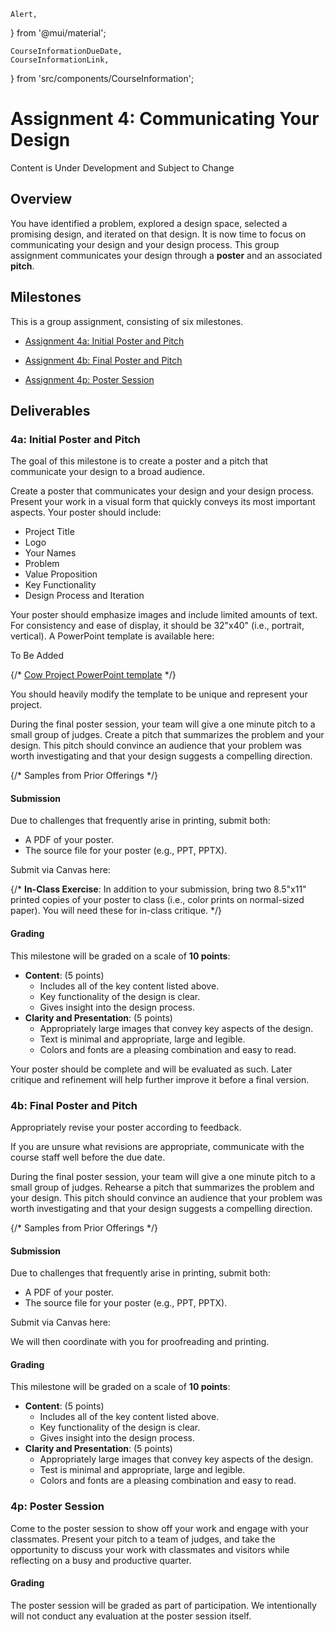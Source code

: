     Alert,
} from '@mui/material';

    CourseInformationDueDate,
    CourseInformationLink,
} from 'src/components/CourseInformation';


# Assignment 4: Communicating Your Design

<Alert severity='error'>Content is Under Development and Subject to Change</Alert>

## Overview

You have identified a problem, explored a design space, selected a promising design, and iterated on that design.
It is now time to focus on communicating your design and your design process.
This group assignment communicates your design through a __poster__ and an associated __pitch__.

## Milestones

This is a group assignment, consisting of six milestones.

* [Assignment 4a: Initial Poster and Pitch](#id-4a-initial-poster-and-pitch)

  <p><CourseInformationDueDate dueDateName='dueDateAssignment4a' /></p>

* [Assignment 4b: Final Poster and Pitch](#id-4b-final-poster-and-pitch)

  <p><CourseInformationDueDate dueDateName='dueDateAssignment4b' /></p>

* [Assignment 4p: Poster Session](#id-4p-poster-session)

  <p><CourseInformationDueDate dueDateName='dueDateAssignment4p' /></p>

## Deliverables

### 4a: Initial Poster and Pitch

<p><CourseInformationDueDate dueDateName='dueDateAssignment4a' /></p>

The goal of this milestone is to create a poster and a pitch that communicate your design to a broad audience.

Create a poster that communicates your design and your design process.
Present your work in a visual form that quickly conveys its most important aspects.
Your poster should include:

- Project Title
- Logo
- Your Names
- Problem
- Value Proposition
- Key Functionality
- Design Process and Iteration

Your poster should emphasize images and include limited amounts of text.
For consistency and ease of display, it should be 32"x40" (i.e., portrait, vertical).
A PowerPoint template is available here:

<Alert severity='error'>To Be Added</Alert>

{/*
[Cow Project PowerPoint template](/assets/samples/4a/poster_template.ppt)
*/}

You should heavily modify the template to be unique and represent your project.

During the final poster session, your team will give a one minute pitch to a small group of judges.
Create a pitch that summarizes the problem and your design.
This pitch should convince an audience that your problem was worth investigating and that your design suggests a compelling direction.

{/* Samples from Prior Offerings
<app-assignment-samples sampleToLink="4a"></app-assignment-samples>
*/}

#### Submission

Due to challenges that frequently arise in printing, submit both:

- A PDF of your poster.
- The source file for your poster (e.g., PPT, PPTX).

<ContributionStatementReference />

Submit via Canvas here:

<p><CourseInformationLink linkName='linkCanvasAssignment4a' /></p>

{/*
**In-Class Exercise**:
In addition to your submission, bring two 8.5"x11" printed copies of your poster to class (i.e., color prints on normal-sized paper).
You will need these for in-class critique.
*/}

#### Grading

This milestone will be graded on a scale of __10 points__:

- __Content__: (5 points)
  - Includes all of the key content listed above.
  - Key functionality of the design is clear.
  - Gives insight into the design process.
- __Clarity and Presentation__: (5 points)
  - Appropriately large images that convey key aspects of the design.
  - Text is minimal and appropriate, large and legible.
  - Colors and fonts are a pleasing combination and easy to read.

Your poster should be complete and will be evaluated as such.
Later critique and refinement will help further improve it before a final version.

### 4b: Final Poster and Pitch

<p><CourseInformationDueDate dueDateName='dueDateAssignment4b' /></p>

Appropriately revise your poster according to feedback.

If you are unsure what revisions are appropriate, communicate with the course staff well before the due date.

During the final poster session, your team will give a one minute pitch to a small group of judges.
Rehearse a pitch that summarizes the problem and your design.
This pitch should convince an audience that your problem was worth investigating and that your design suggests a compelling direction.

{/* Samples from Prior Offerings
<app-assignment-samples sampleToLink="4a"></app-assignment-samples>
*/}

#### Submission

Due to challenges that frequently arise in printing, submit both:

- A PDF of your poster.
- The source file for your poster (e.g., PPT, PPTX).

<ContributionStatementReference />

Submit via Canvas here:

<p><CourseInformationLink linkName='linkCanvasAssignment4a' /></p>

We will then coordinate with you for proofreading and printing.

#### Grading

This milestone will be graded on a scale of __10 points__:

- __Content__: (5 points)
  - Includes all of the key content listed above.
  - Key functionality of the design is clear.
  - Gives insight into the design process.
- __Clarity and Presentation__: (5 points)
  - Appropriately large images that convey key aspects of the design.
  - Test is minimal and appropriate, large and legible.
  - Colors and fonts are a pleasing combination and easy to read.

### 4p: Poster Session

<p><CourseInformationDueDate dueDateName='dueDateAssignment4p' /></p>

Come to the poster session to show off your work and engage with your classmates.
Present your pitch to a team of judges,
and take the opportunity to discuss your work with classmates and visitors while reflecting on a busy and productive quarter.

#### Grading

The poster session will be graded as part of participation.
We intentionally will not conduct any evaluation at the poster session itself.
